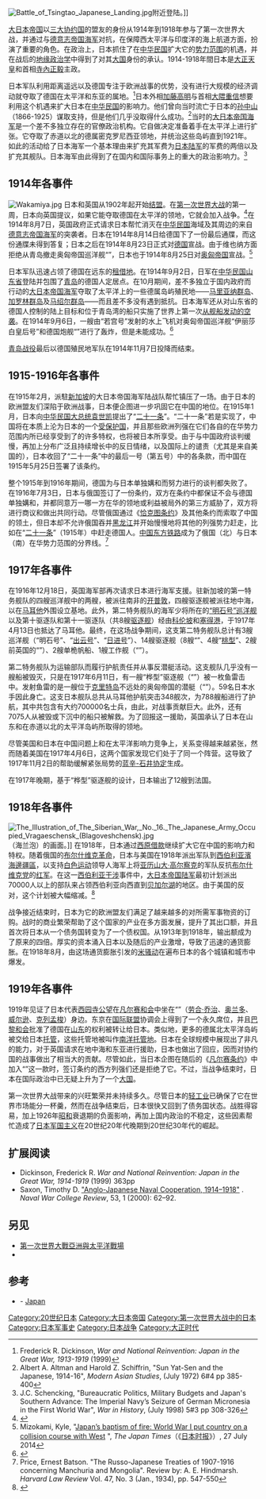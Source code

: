 [[File:Battle_of_Tsingtao_Japanese_Landing.jpg|thumb]]附近登陆。]]
{{日本历史}}

[[大日本帝国|大日本帝国]]以[[三国协约|三大协约国]]的盟友的身份从1914年到1918年参与了第一次世界大战，并通过与[[德意志帝国海军|德意志帝国海军]]对抗，在保障西太平洋与印度洋的海上航道方面，扮演了重要的角色。在政治上，日本抓住了在[[中华民国_(大陆时期)|中华民国]]扩大它的[[势力范围|势力范围]]的机遇，并在战后的[[地缘政治学|地缘政治学]]中得到了对其[[大国|大国]]身份的承认。1914-1918年間日本是[[大正天皇|大正天皇]]和首相[[寺內正毅|寺內正毅]]主政。

日本军队利用距离遥远以及德国专注于欧洲战事的优势，没有进行大规模的经济调动就夺取了德国在太平洋和东亚的属地。<ref>Frederick R. Dickinson, ''War and National Reinvention: Japan in the Great War, 1913-1919'' (1999)</ref>日本外相[[加藤高明|加藤高明]]与首相[[大隈重信|大隈重信]]想要利用这个机遇来扩大日本在[[中华民国_(大陆时期)|中华民国]]的影响力。他们曾向当时流亡于日本的[[孙中山|孙中山]]（1866-1925）谋取支持，但是他们几乎没取得什么成功。<ref>Albert A. Altman and Harold Z. Schiffrin, "Sun Yat-Sen and the Japanese, 1914-16", ''Modern Asian Studies'', (July 1972) 6#4 pp 385-400</ref>当时的[[大日本帝国海军|大日本帝国海军]]是一个差不多独立存在的官僚政治机构。它自做决定准备着手在太平洋上进行扩张。它夺取了赤道以北的德属密克罗尼西亚领地，并统治这些岛屿直到1921年。如此的活动给了日本海军一个基本理由来扩充其军费为[[大日本帝国陆军|日本陆军]]的军费的两倍以及扩充其舰队。日本海军由此得到了在国内和国际事务上的重大的政治影响力。<ref>J.C. Schencking, "Bureaucratic Politics, Military Budgets and Japan's Southern Advance: The Imperial Navy’s Seizure of German Micronesia in the First World War", ''War in History'', (July 1998) 5#3 pp 308-326</ref>

==1914年各事件==
[[File:Wakamiya.jpg|thumb]]
日本和英国从1902年起开始[[英日同盟|结盟]]。在[[第一次世界大战|第一次世界大战]]的第一周，日本向英国提议，如果它能夺取德国在太平洋的领地，它就会加入战争。<ref>{{cite book|title=Churchill|publisher=Clarendon Press|author=O'Neill, Robert|year=1993|location=Oxford|pages=276|chapter=Churchill, Japan, and British Security in the Pacific 1904-1942|editor1=Blake, Robert B.|editor2=Louis, William Roger|isbn=0-19-820626-7}}</ref>在1914年8月7日，英国政府正式请求日本帮忙消灭在[[中华民国_(大陆时期)|中华民国]]海域及其周边的来自[[德意志帝国海军|德意志帝国海军]]的突袭者。日本在1914年8月14日给德国下了一份最后通牒，而这份通牒未得到答复；日本之后在1914年8月23日正式对[[德意志帝国|德国]]宣战。由于维也纳方面拒绝从青岛撤走奥匈帝国巡洋舰“{{link-en|伊丽莎白皇后号|SMS Kaiserin Elisabeth}}”，日本也于1914年8月25日对[[奥匈帝国|奥匈帝国]]宣战。<ref>Mizokami, Kyle, "[http://www.japantimes.co.jp/news/2014/07/26/national/history/japans-baptism-of-fire/#.VDUpgY0cR9A Japan’s baptism of fire: World War I put country on a collision course with West] {{Wayback|url=http://www.japantimes.co.jp/news/2014/07/26/national/history/japans-baptism-of-fire/#.VDUpgY0cR9A |date=20170517032047 }}", ''The Japan Times''（《[[日本时报|日本时报]]》）, 27 July 2014</ref>

日本军队迅速占领了德国在远东的[[德国殖民地|租借地]]。在1914年9月2日，日军在[[中华民国山东省|中华民国山东省]]登陆并包围了[[青岛市|青岛]]的德国人定居点。在10月期间，差不多独立于国内政府而行动的[[大日本帝国海军|大日本帝国海军]]夺取了太平洋上的一些德属岛屿殖民地——[[马里亚纳群岛|马里亚纳群岛]]、[[加罗林群岛|加罗林群岛]]及[[马绍尔群岛|马绍尔群岛]]——而且差不多没有遇到抵抗。日本海军还从{{link-en|日本水上飞机母舰若宫号|Japanese seaplane carrier Wakamiya|水上飞机母舰“若宫号”}}对山东省的德国人控制的陆上目标和位于青岛湾的船只实施了世界上第一次[[航空母舰|从舰船发动的空袭]]。在1914年9月6日，一艘由“若宫号”发射的水上飞机对奥匈帝国巡洋舰“伊丽莎白皇后号”和德国炮舰“{{link-en|德意志帝国炮舰美洲虎号|SMS Jaguar|美洲虎号}}”进行了轰炸，但是未能成功。<ref>{{citation|last=Donko|first=Wilhelm M.|title=?sterreichs Kriegsmarine in Fernost: Alle Fahrten von Schiffen der k.(u.)k. Kriegsmarine nach Ostasien, Australien und Ozeanien von 1820 bis 1914|publisher=epubli|location=Berlin|year=2013|pages=4, 156–162, 427}}</ref>

[[青岛战役|青岛战役]]最后以德国殖民地军队在1914年11月7日投降而结束。

==1915-1916年各事件==
在1915年2月，派駐[[新加坡|新加坡]]的大日本帝国海军陆战队帮忙镇压了一场{{link-en|1915年新加坡哗变|1915 Singapore Mutiny|印度人部队反抗英国政府的哗变}}。由于日本的欧洲盟友们深陷于欧洲战事，日本便企图进一步巩固它在中国的地位。在1915年1月，日本向[[中华民国大总统|中华民国大总统]][[袁世凯|袁世凯]]提出了“[[二十一条|二十一条]]”。“二十一条”若是实现了，中国将在本质上沦为日本的一个[[保护国|受保护国]]，并且那些欧洲列强在它们各自的在华势力范围内所已经享受到了的许多特权，也将被日本所享受。由于与中国政府谈判缓慢，再加上分布广泛且持续增长中的反日情绪，以及国际上的谴责（尤其是来自美国的），日本收回了“二十一条”中的最后一号（第五号）中的各条款，而中国在1915年5月25日签署了该条约。

整个1915年到1916年期间，德国为与日本单独媾和而努力进行的谈判都失败了。在1916年7月3日，日本与俄国签订了一份条约，双方在条约中都保证不会与德国单独媾和，并都同意万一哪一方在华的领地或利益被局外的第三方威胁了，双方将进行商议和做出共同行动。尽管俄国通过《[[中俄蒙协约|恰克图条约]]》及其他条约而索取了中国的领土，但日本却不允许俄国吞并[[黑龙江省|黑龙江]]并开始慢慢地将其他的列强势力赶走，比如在“[[二十一条|二十一条]]”（1915年）中赶走德国人。[[东清铁路|中国东方铁路]]成为了俄国（北）与日本（南）在华势力范围的分界线。<ref>Price, Ernest Batson. "The Russo-Japanese Treaties of 1907-1916 concerning Manchuria and Mongolia". Review by: A. E. Hindmarsh. ''Harvard Law Review'' Vol. 47, No. 3 (Jan., 1934), pp. 547-550</ref>

==1917年各事件==
在1916年12月18日，英国海军部再次请求日本进行海军支援。驻新加坡的第一特务舰队的四艘巡洋舰中的两艘，被派往南非的[[开普敦|开普敦]]，四艘驱逐舰被派往地中海，以在[[马耳他|马耳他]]外围设立基地。此外，第二特务舰队的海军少将{{link-en|佐藤皋藏|Kōzō Satō}}所在的[[日本巡洋舰明石号|“明石号”]][[巡洋舰|巡洋舰]]以及第十驱逐队和第十一驱逐队（共8艘[[驱逐舰|驱逐舰]]）经由[[科伦坡|科伦坡]]和[[塞得港|塞得港]]，于1917年4月13日也抵达了马耳他。最终，在这场战争期间，这支第二特务舰队总计有3艘巡洋舰（“明石号”、“[[出云号装甲巡洋舰|出云号]]”、“[[日进_(装甲巡洋舰)|日进号]]”）、14艘驱逐舰（8艘“{{link-en|桦型驱逐舰|Kaba-class destroyer|桦型}}”、4艘“[[桃型驱逐舰|桃型]]”、2艘前英国的“{{link-en|橡子型驱逐舰|Acorn-class destroyer|橡子型}}”）、2艘单桅帆船、1艘工作舰（“{{link-jp|关东号 (工作舰)|関東 (工作艦)|关东号}}”）。

第二特务舰队为运输部队而履行护航责任并从事反潜艇活动。这支舰队几乎没有一艘船被毁灭，只是在1917年6月11日，有一艘“桦型”驱逐舰（“{{link-jp|桦型驱逐舰#榊号|樺型駆逐艦#榊（さかき）|榊号}}”）被一枚鱼雷击中。发射鱼雷的是一艘位于[[克里特|克里特岛]]不远处的奥匈帝国的潜艇（“{{link-en|U-27号 (奥匈帝国)|SM U-27 (Austria-Hungary)|U-27号}}”）。59名日本水手因此身亡。这支日本舰队总共从马耳他护航突击348舰次，为788艘船进行了护航，其中共包含有大约700000名士兵，由此，对战事贡献巨大。此外，还有7075人从被毁或下沉中的船只被解救。为了回报这一援助，英国承认了日本在山东和在赤道以北的太平洋岛屿所取得的领地。

尽管美国和日本在中国问题上和在太平洋影响力竞争上，关系变得越来越紧张，然而随着美国在1917年4月6日{{link-en|美国进入第一次世界大战|American entry into World War I|加入一战}}，这两个国家发现它们处于了同一个阵营。这导致了1917年11月2日的帮助缓解紧张局势的[[蓝辛-石井协定|蓝辛-石井协定]]生成。

在1917年晚期，基于“桦型”驱逐舰的设计，日本输出了12艘{{link-en|阿拉伯人型驱逐舰|Arabe-class destroyer|“阿拉伯人型”驱逐舰}}到法国。

==1918年各事件==
{{main|俄国内战|日本干涉西伯利亚}}
[[File:The_Illustration_of_The_Siberian_War,_No._16._The_Japanese_Army_Occupied_Vragaeschensk_(Blagoveshchensk).jpg|thumb]]（海兰泡）的画面。]]
在1918年，日本通过[[西原借款|西原借款]]继续扩大它在中国的影响力和特权。随着俄国的[[十月革命|布尔什维克革命]]，日本与美国在1918年派出军队到[[西伯利亚|西伯利亚]][[濱海邊疆區|濱海邊疆區]]，以支持[[俄国白军|白色运动]]领导人海军上将[[亚历山大·瓦西里耶维奇·高尔察克|亚历山大·高尔察克]]的军队反抗[[布尔什维克|布尔什维克党]]的[[苏联红军|红军]]。在这一[[西伯利亚干涉|西伯利亚干涉]]事件中，[[大日本帝国陆军|大日本帝国陆军]]最初计划派出70000人以上的部队来占领西伯利亚向西直到[[贝加尔湖|贝加尔湖]]的地区。由于美国的反对，这个计划被大幅缩减。<ref>{{cite book|author=Paul E. Dunscomb|title=Japan's Siberian Intervention, 1918-1922: "A Great Disobedience Against the People"|url=https://books.google.com/books?id=st7yYQTAklMC&pg=PA83|date=2012|publisher=Lexington Books|pages=5, 83|access-date=2016-11-08|archive-date=2016-12-04|archive-url=https://web.archive.org/web/20161204062257/https://books.google.com/books?id=st7yYQTAklMC&pg=PA83|dead-url=no}}</ref>

战争接近结束时，日本为它的欧洲盟友们满足了越来越多的对所需军事物资的订购。战时的商业繁荣帮助了这个国家的产业在多方面发展，提升了其出口额，并且首次将日本从一个债务国转变为了一个债权国。从1913年到1918年，输出额成为了原来的四倍。厚实的资本涌入日本以及随后的产业激增，导致了迅速的通货膨胀。在1918年8月，由这场通货膨胀引发的[[1918年米骚动|米骚动]]在遍布日本的各个城镇和城市中爆发。

==1919年各事件==
1919年见证了日本代表[[西园寺公望|西园寺公望]]在[[巴黎和会_(1919年)|凡尔赛和会]]中坐在“{{link-en|四巨头 (第一次世界大战)|The Big Four (World War I)|四巨头}}”（[[大卫·劳合·乔治|劳合·乔治]]、[[维托里奥·埃曼努尔·奥兰多|奥兰多]]、[[伍德罗·威尔逊|威尔逊]]、[[乔治·克列孟梭|克列孟梭]]）身边。东京在[[国际联盟|国际联盟]]协调会上得到了一个永久席位，并且[[巴黎和会_(1919年)|巴黎和会]]批准了德国在[[山东省|山东]]的权利被转让给日本。类似地，更多的德属北太平洋岛屿被交给日本[[国际联盟托管地|托管]]，这些托管地被叫作[[南洋群岛|南洋托管地]]。日本在全球规模中展现出了非凡的能力，对于英国请求在地中海和东亚进行援助，日本也做出了回应，因而对协约国的战事做出了相当大的贡献。尽管如此，当日本企图在随后的《[[凡尔赛条约|凡尔赛条约]]》中加入“{{link-en|种族平等提案|Racial Equality Proposal|种族平等}}”这一款时，签订条约的西方列强们还是拒绝了它。不过，当战争结束时，日本在国际政治中已无疑上升为了一个[[大国|大国]]。

第一次世界大战带来的兴旺繁荣并未持续多久。尽管日本的[[轻工业|轻工业]]已确保了它在世界市场能分一杯羹，然而在战争结束后，日本很快又回到了债务国状态。战胜得容易，加上1926年[[昭和|昭和]]衰退期的负面影响，再加上国内政治的不稳定，这些因素帮忙造成了[[日本军国主义|日本军国主义]]在20世纪20年代晚期到20世纪30年代的崛起。

==扩展阅读==
* Dickinson, Frederick R. ''War and National Reinvention: Japan in the Great War, 1914-1919'' (1999) 363pp
* Saxon, Timothy D. [http://digitalcommons.liberty.edu/cgi/viewcontent.cgi?article=1004&context=hist_fac_pubs "Anglo-Japanese Naval Cooperation, 1914–1918"] {{Wayback|url=http://digitalcommons.liberty.edu/cgi/viewcontent.cgi?article=1004&context=hist_fac_pubs |date=20170703024646 }}. ''Naval War College Review'', 53, 1 (2000): 62–92.

==另见==
{{portal|第一次世界大战}}
*[[第一次世界大戰亞洲與太平洋戰場|第一次世界大戰亞洲與太平洋戰場]]
*{{link-en|第一次世界大战期间的后方#日本|Home front during World War I#Japan}}
{{clear}}

==参考==
<references/>
* {{loc}} - [http://lcweb2.loc.gov/frd/cs/jptoc.html Japan] {{Webarchive|url=https://archive.is/20120526060143/lcweb2.loc.gov/frd/cs/jptoc.html |date=2012-05-26 }}

{{大日本帝国}}
{{各国一战史}}

[[Category:20世纪日本|Category:20世纪日本]]
[[Category:大日本帝国|Category:大日本帝国]]
[[Category:第一次世界大战中的日本|Category:第一次世界大战中的日本]]
[[Category:日本军事史|Category:日本军事史]]
[[Category:日本战争|Category:日本战争]]
[[Category:大正时代|Category:大正时代]]